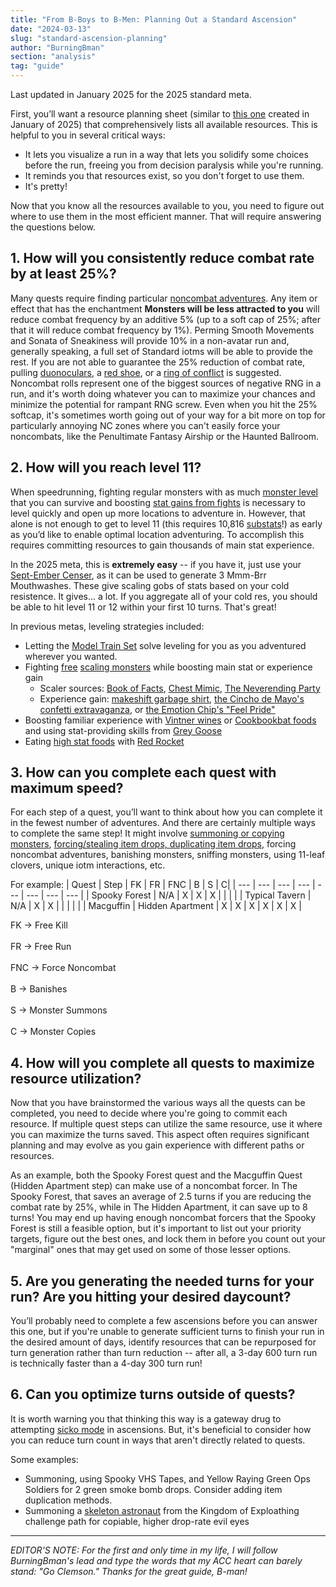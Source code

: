 ```yaml
---
title: "From B-Boys to B-Men: Planning Out a Standard Ascension"
date: "2024-03-13"
slug: "standard-ascension-planning"
author: "BurningBman"
section: "analysis"
tag: "guide"
---
```


<Warning emoji="📚">Last updated in January 2025 for the 2025 standard meta.</Warning>

First, you’ll want a resource planning sheet (similar to [this one](https://docs.google.com/spreadsheets/d/18MZPs-Lf0LIVftdILS_Ru3VYwpC4AOPJzg_tahqFnQQ/edit?usp=sharing) created in January of 2025) that comprehensively lists all available resources. This is helpful to you in several critical ways:

- It lets you visualize a run in a way that lets you solidify some choices before the run, freeing you from decision paralysis while you're running.
- It reminds you that resources exist, so you don't forget to use them.
- It's pretty! 

Now that you know all the resources available to you, you need to figure out where to use them in the most efficient manner. That will require answering the questions below.

## 1. How will you consistently reduce combat rate by at least 25%?

Many quests require finding particular [noncombat adventures](https://kol.coldfront.net/thekolwiki/index.php/Combat_Frequency). Any item or effect that has the enchantment **Monsters will be less attracted to you** will reduce combat frequency by an additive 5% (up to a soft cap of 25%; after that it will reduce combat frequency by 1%). Perming Smooth Movements and Sonata of Sneakiness will provide 10% in a non-avatar run and, generally speaking, a full set of Standard iotms will be able to provide the rest. If you are not able to guarantee the 25% reduction of combat rate, pulling [duonoculars](https://kol.coldfront.net/thekolwiki/index.php/Duonoculars), a [red shoe](https://kol.coldfront.net/thekolwiki/index.php/Red_shoe), or a [ring of conflict](https://kol.coldfront.net/thekolwiki/index.php/Ring_of_conflict) is suggested. Noncombat rolls represent one of the biggest sources of negative RNG in a run, and it's worth doing whatever you can to maximize your chances and minimize the potential for rampant RNG screw. Even when you hit the 25% softcap, it's sometimes worth going out of your way for a bit more on top for particularly annoying NC zones where you can't easily force your noncombats, like the Penultimate Fantasy Airship or the Haunted Ballroom.

## 2. How will you reach level 11?

When speedrunning, fighting regular monsters with as much [monster level](https://kol.coldfront.net/thekolwiki/index.php/Monster_Level) that you can survive and boosting [stat gains from fights](https://kol.coldfront.net/thekolwiki/index.php/Stat_Gains_from_Fights) is necessary to level quickly and open up more locations to adventure in. However, that alone is not enough to get to level 11 (this requires 10,816 [substats](https://kol.coldfront.net/thekolwiki/index.php/Advancement)!) as early as you’d like to enable optimal location adventuring. To accomplish this requires committing resources to gain thousands of main stat experience.

In the 2025 meta, this is **extremely easy** -- if you have it, just use your [Sept-Ember Censer](https://kol.coldfront.net/thekolwiki/index.php/Sept-Ember_Censer), as it can be used to generate 3 Mmm-Brr Mouthwashes. These give scaling gobs of stats based on your cold resistence. It gives... a lot. If you aggregate all of your cold res, you should be able to hit level 11 or 12 within your first 10 turns. That's great!

In previous metas, leveling strategies included:

- Letting the [Model Train Set](https://kol.coldfront.net/thekolwiki/index.php/Model_train_set) solve leveling for you as you adventured wherever you wanted.
- Fighting [free](https://kol.coldfront.net/thekolwiki/index.php/Free_fights) [scaling monsters](https://kol.coldfront.net/thekolwiki/index.php/Special_Monsters) while boosting main stat or experience gain
	- Scaler sources: [Book of Facts](https://kol.coldfront.net/thekolwiki/index.php/Recall_Facts:_Monster_Habitats), [Chest Mimic](https://kol.coldfront.net/thekolwiki/index.php/Chest_Mimic), [The Neverending Party](https://kol.coldfront.net/thekolwiki/index.php/The_Neverending_Party)
	- Experience gain: [makeshift garbage shirt](https://kol.coldfront.net/thekolwiki/index.php/Makeshift_garbage_shirt), [the Cincho de Mayo's confetti extravaganza](https://kol.coldfront.net/thekolwiki/index.php/Cincho_de_Mayo), or [the Emotion Chip's "Feel Pride"](https://kol.coldfront.net/thekolwiki/index.php/Emotion_chip)
- Boosting familiar experience with [Vintner wines](https://kol.coldfront.net/thekolwiki/index.php/1950_Vampire_Vintner_wine) or [Cookbookbat foods](https://kol.coldfront.net/thekolwiki/index.php/Roasted_vegetable_focaccia) and using stat-providing skills from [Grey Goose](https://kol.coldfront.net/thekolwiki/index.php/Grey_Goose)
- Eating [high stat foods](https://kol.coldfront.net/thekolwiki/index.php/Guilty_sprout) with [Red Rocket](https://kol.coldfront.net/thekolwiki/index.php/Red_rocket)

## 3. How can you complete each quest with maximum speed?
For each step of a quest, you’ll want to think about how you can complete it in the fewest number of adventures. And there are certainly multiple ways to complete the same step! It might involve [summoning or copying monsters](https://www.loathers.net/analysis/faxes-and-summons/), [forcing/stealing item drops, duplicating item drops](https://docs.google.com/spreadsheets/d/1DX75n02AVJsmo_hzCV7KGEqw8-7NmNP7IugLEZNWBZA/edit#gid=0), forcing noncombat adventures, banishing monsters, sniffing monsters, using 11-leaf clovers, unique iotm interactions, etc.

For example:
| Quest | Step | FK | FR | FNC | B | S | C| 
| --- | --- | --- | --- | --- | --- | --- | --- |
| Spooky Forest | N/A | X | X | X | | | |
| Typical Tavern | N/A | X | X | | | | |
| Macguffin | Hidden Apartment | X | X | X | X | X | X |

FK → Free Kill<br></br>
FR → Free Run<br></br>
FNC → Force Noncombat<br></br>
B → Banishes<br></br>
S → Monster Summons<br></br>
C → Monster Copies

## 4. How will you complete all quests to maximize resource utilization?

Now that you have brainstormed the various ways all the quests can be completed, you need to decide where you're going to commit each resource. If multiple quest steps can utilize the same resource, use it where you can maximize the turns saved. This aspect often requires significant planning and may evolve as you gain experience with different paths or resources.

As an example, both the Spooky Forest quest and the Macguffin Quest (Hidden Apartment step) can make use of a noncombat forcer. In The Spooky Forest, that saves an average of 2.5 turns if you are reducing the combat rate by 25%, while in The Hidden Apartment, it can save up to 8 turns! You may end up having enough noncombat forcers that the Spooky Forest is still a feasible option, but it's important to list out your priority targets, figure out the best ones, and lock them in before you count out your "marginal" ones that may get used on some of those lesser options.

## 5. Are you generating the needed turns for your run? Are you hitting your desired daycount?

You’ll probably need to complete a few ascensions before you can answer this one, but if you're unable to generate sufficient turns to finish your run in the desired amount of days, identify resources that can be repurposed for turn generation rather than turn reduction -- after all, a 3-day 600 turn run is technically faster than a 4-day 300 turn run! 

## 6. Can you optimize turns outside of quests?

It is worth warning you that thinking this way is a gateway drug to attempting [sicko mode](https://kol.coldfront.net/thekolwiki/index.php/User:The_ErosionSeeker/SICKO_Mode) in ascensions. But, it's beneficial to consider how you can reduce turn count in ways that aren't directly related to quests.

Some examples:
- Summoning, using Spooky VHS Tapes, and Yellow Raying Green Ops Soldiers for 2 green smoke bomb drops. Consider adding item duplication methods.
- Summoning a [skeleton astronaut](https://kol.coldfront.net/thekolwiki/index.php/Skeleton_astronaut) from the Kingdom of Exploathing challenge path for copiable, higher drop-rate evil eyes

---

*EDITOR'S NOTE: For the first and only time in my life, I will follow BurningBman's lead and type the words that my ACC heart can barely stand: "Go Clemson." Thanks for the great guide, B-man!* 